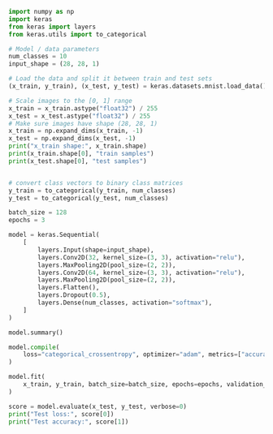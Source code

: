 ```python
import numpy as np
import keras
from keras import layers
from keras.utils import to_categorical

# Model / data parameters
num_classes = 10
input_shape = (28, 28, 1)

# Load the data and split it between train and test sets
(x_train, y_train), (x_test, y_test) = keras.datasets.mnist.load_data()

# Scale images to the [0, 1] range
x_train = x_train.astype("float32") / 255
x_test = x_test.astype("float32") / 255
# Make sure images have shape (28, 28, 1)
x_train = np.expand_dims(x_train, -1)
x_test = np.expand_dims(x_test, -1)
print("x_train shape:", x_train.shape)
print(x_train.shape[0], "train samples")
print(x_test.shape[0], "test samples")


# convert class vectors to binary class matrices
y_train = to_categorical(y_train, num_classes)
y_test = to_categorical(y_test, num_classes)

batch_size = 128
epochs = 3

model = keras.Sequential(
    [
        layers.Input(shape=input_shape),
        layers.Conv2D(32, kernel_size=(3, 3), activation="relu"),
        layers.MaxPooling2D(pool_size=(2, 2)),
        layers.Conv2D(64, kernel_size=(3, 3), activation="relu"),
        layers.MaxPooling2D(pool_size=(2, 2)),
        layers.Flatten(),
        layers.Dropout(0.5),
        layers.Dense(num_classes, activation="softmax"),
    ]
)

model.summary()

model.compile(
    loss="categorical_crossentropy", optimizer="adam", metrics=["accuracy"]
)

model.fit(
    x_train, y_train, batch_size=batch_size, epochs=epochs, validation_split=0.1
)

score = model.evaluate(x_test, y_test, verbose=0)
print("Test loss:", score[0])
print("Test accuracy:", score[1])
```
